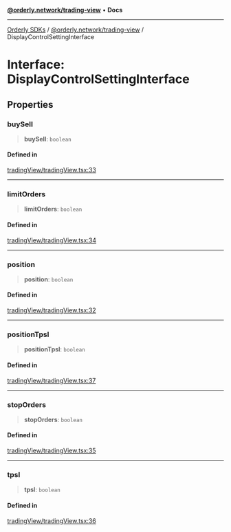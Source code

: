 [**@orderly.network/trading-view**](/sdks/tech-doc/@orderly.network/trading-view/README) • **Docs**

***

[Orderly SDKs](/sdks/tech-doc/packages) / [@orderly.network/trading-view](/sdks/tech-doc/@orderly.network/trading-view/README) / DisplayControlSettingInterface

# Interface: DisplayControlSettingInterface

## Properties

### buySell

> **buySell**: `boolean`

#### Defined in

[tradingView/tradingView.tsx:33](https://github.com/OrderlyNetwork/js-sdk/blob/554ae704783e3b83c40bb234a899e8f02987d9b6/packages/trading-view/src/tradingView/tradingView.tsx#L33)

***

### limitOrders

> **limitOrders**: `boolean`

#### Defined in

[tradingView/tradingView.tsx:34](https://github.com/OrderlyNetwork/js-sdk/blob/554ae704783e3b83c40bb234a899e8f02987d9b6/packages/trading-view/src/tradingView/tradingView.tsx#L34)

***

### position

> **position**: `boolean`

#### Defined in

[tradingView/tradingView.tsx:32](https://github.com/OrderlyNetwork/js-sdk/blob/554ae704783e3b83c40bb234a899e8f02987d9b6/packages/trading-view/src/tradingView/tradingView.tsx#L32)

***

### positionTpsl

> **positionTpsl**: `boolean`

#### Defined in

[tradingView/tradingView.tsx:37](https://github.com/OrderlyNetwork/js-sdk/blob/554ae704783e3b83c40bb234a899e8f02987d9b6/packages/trading-view/src/tradingView/tradingView.tsx#L37)

***

### stopOrders

> **stopOrders**: `boolean`

#### Defined in

[tradingView/tradingView.tsx:35](https://github.com/OrderlyNetwork/js-sdk/blob/554ae704783e3b83c40bb234a899e8f02987d9b6/packages/trading-view/src/tradingView/tradingView.tsx#L35)

***

### tpsl

> **tpsl**: `boolean`

#### Defined in

[tradingView/tradingView.tsx:36](https://github.com/OrderlyNetwork/js-sdk/blob/554ae704783e3b83c40bb234a899e8f02987d9b6/packages/trading-view/src/tradingView/tradingView.tsx#L36)
